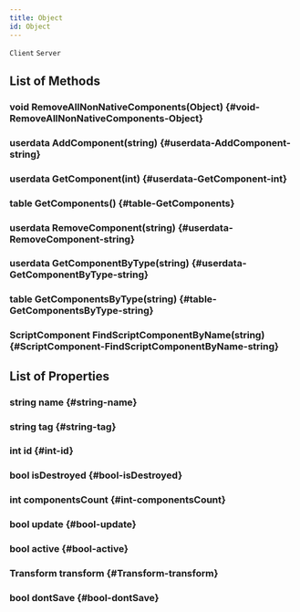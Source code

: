 ```yaml
---
title: Object
id: Object
---
```

`Client`
`Server`

## List of Methods

### void RemoveAllNonNativeComponents(Object) {#void-RemoveAllNonNativeComponents-Object}

### userdata AddComponent(string) {#userdata-AddComponent-string}

### userdata GetComponent(int) {#userdata-GetComponent-int}

### table GetComponents() {#table-GetComponents}

### userdata RemoveComponent(string) {#userdata-RemoveComponent-string}

### userdata GetComponentByType(string) {#userdata-GetComponentByType-string}

### table GetComponentsByType(string) {#table-GetComponentsByType-string}

### ScriptComponent FindScriptComponentByName(string) {#ScriptComponent-FindScriptComponentByName-string}

## List of Properties

### string name {#string-name}

### string tag {#string-tag}

### int id {#int-id}

### bool isDestroyed {#bool-isDestroyed}

### int componentsCount {#int-componentsCount}

### bool update {#bool-update}

### bool active {#bool-active}

### Transform transform {#Transform-transform}

### bool dontSave {#bool-dontSave}

